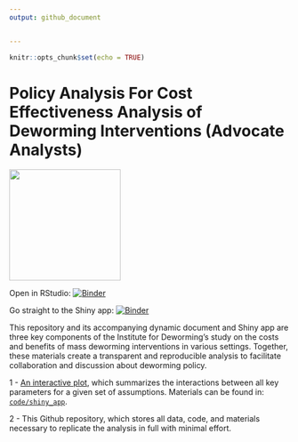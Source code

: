 ```yaml
---
output: github_document


---
```


```r
knitr::opts_chunk$set(echo = TRUE)
```

# Policy Analysis For Cost Effectiveness Analysis of Deworming Interventions (Advocate Analysts)

<img width="200" src="./code/images/institute-for-deworming.png">
<br>

Open in RStudio: [![Binder](https://mybinder.org/badge_logo.svg)](https://mybinder.org/v2/gh/advocacy-policy-analysis/pa-dw-yes-opaque-link/master?urlpath=rstudio)

Go straight to the Shiny app: [![Binder](http://mybinder.org/badge_logo.svg)](https://petez.shinyapps.io/shiny_app/)

This repository and its accompanying dynamic document and Shiny app are
three key components of the Institute for Deworming's study on the costs and
benefits of mass deworming interventions in various settings. Together,
these materials create a transparent and reproducible analysis to
facilitate collaboration and discussion about deworming policy.

1 - [An interactive plot](https://petez.shinyapps.io/shiny_app/), which summarizes the interactions between all key parameters for a given set of assumptions. Materials can be found in: [`code/shiny_app`](https://github.com/advocacy-policy-analysis/pa-dw-yes-opaque-link/tree/master/code/shiny_app).

2 - This Github repository, which stores all data, code, and materials necessary to replicate the analysis in full with minimal effort.  

